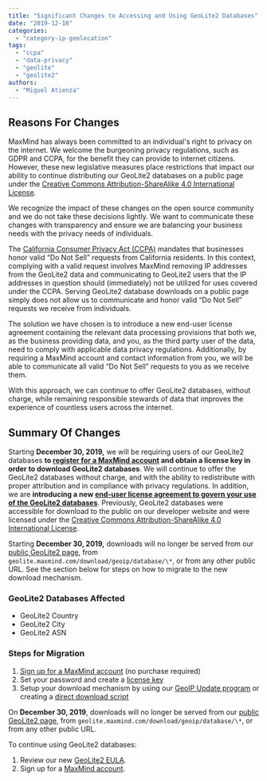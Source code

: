 ```yaml
---
title: "Significant Changes to Accessing and Using GeoLite2 Databases"
date: "2019-12-18"
categories:
  - "category-ip-geolocation"
tags:
  - "ccpa"
  - "data-privacy"
  - "geolite"
  - "geolite2"
authors:
  - "Miguel Atienza"
---
```


## Reasons For Changes

MaxMind has always been committed to an individual's right to privacy on the
internet. We welcome the burgeoning privacy regulations, such as GDPR and CCPA,
for the benefit they can provide to internet citizens. However, these new
legislative measures place restrictions that impact our ability to continue
distributing our GeoLite2 databases on a public page under the [Creative Commons
Attribution-ShareAlike 4.0 International
License](https://creativecommons.org/licenses/by-sa/4.0/).

We recognize the impact of these changes on the open source community and we do
not take these decisions lightly. We want to communicate these changes with
transparency and ensure we are balancing your business needs with the privacy
needs of individuals.

The [California Consumer Privacy Act (CCPA)](https://oag.ca.gov/privacy/ccpa)
mandates that businesses honor valid “Do Not Sell” requests from California
residents. In this context, complying with a valid request involves MaxMind
removing IP addresses from the GeoLite2 data and communicating to GeoLite2 users
that the IP addresses in question should (immediately) not be utilized for uses
covered under the CCPA. Serving GeoLite2 database downloads on a public page
simply does not allow us to communicate and honor valid “Do Not Sell” requests
we receive from individuals.

The solution we have chosen is to introduce a new end-user license agreement
containing the relevant data processing provisions that both we, as the business
providing data, and you, as the third party user of the data, need to comply
with applicable data privacy regulations. Additionally, by requiring a MaxMind
account and contact information from you, we will be able to communicate all
valid “Do Not Sell” requests to you as we receive them.

With this approach, we can continue to offer GeoLite2 databases, without charge,
while remaining responsible stewards of data that improves the experience of
countless users across the internet.

## Summary Of Changes

Starting **December 30, 2019,** we will be requiring users of our GeoLite2
databases **to [register for a MaxMind
account](https://www.maxmind.com/en/geolite2/signup) and obtain a license key in
order to download GeoLite2 databases**. We will continue to offer the GeoLite2
databases without charge, and with the ability to redistribute with proper
attribution and in compliance with privacy regulations. In addition, we are
**introducing a new [end-user license agreement to govern your use of the
GeoLite2 databases](https://www.maxmind.com/en/geolite2/eula)**. Previously,
GeoLite2 databases were accessible for download to the public on our developer
website and were licensed under the [Creative Commons Attribution-ShareAlike 4.0
International License](https://creativecommons.org/licenses/by-sa/4.0/).

Starting **December 30, 2019,** downloads will no longer be served from our
[public GeoLite2 page](https://dev.maxmind.com/geoip/geoip2/geolite2/), from
`geolite.maxmind.com/download/geoip/database/\*`, or from any other public URL.
See the section below for steps on how to migrate to the new download mechanism.

### GeoLite2 Databases Affected

- GeoLite2 Country
- GeoLite2 City
- GeoLite2 ASN

### Steps for Migration

1. [Sign up for a MaxMind account](https://www.maxmind.com/en/geolite2/signup)
(no purchase required)
2. Set your password and create a [license
key](https://www.maxmind.com/en/accounts/current/license-key)
3. Setup your download mechanism by using our [GeoIP Update
program](https://dev.maxmind.com/geoip/geoipupdate/#For_Free_GeoLite2_Databases)
or creating a [direct download
script](https://dev.maxmind.com/geoip/geoipupdate/#Direct_Downloads)

On **December 30, 2019**, downloads will no longer be served from our [public
GeoLite2 page](https://dev.maxmind.com/geoip/geoip2/geolite2/), from
`geolite.maxmind.com/download/geoip/database/\*`, or from any other public URL.

To continue using GeoLite2 databases:

1. Review our new [GeoLite2 EULA](https://www.maxmind.com/en/geolite2/eula).
2. Sign up for a [MaxMind account](https://www.maxmind.com/en/geolite2/signup).
